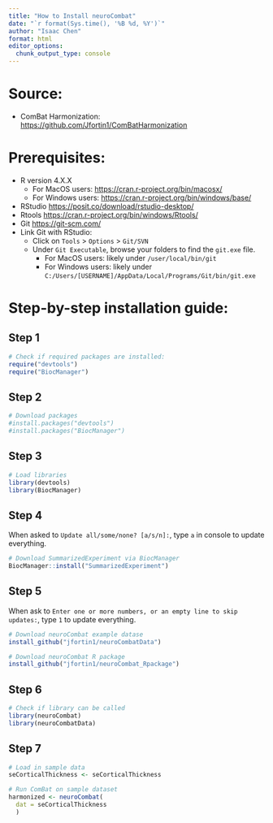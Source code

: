 ---
title: "How to Install neuroCombat"
date: "`r format(Sys.time(), '%B %d, %Y')`"
author: "Isaac Chen"
format: html
editor_options: 
  chunk_output_type: console
---

# Source:

- ComBat Harmonization: [https://github.com/Jfortin1/ComBatHarmonization](https://github.com/Jfortin1/ComBatHarmonization)

# Prerequisites:

- R version 4.X.X
  - For MacOS users: [https://cran.r-project.org/bin/macosx/](https://cran.r-project.org/bin/macosx/)
  - For Windows users: [https://cran.r-project.org/bin/windows/base/](https://cran.r-project.org/bin/windows/base/) 
- RStudio [https://posit.co/download/rstudio-desktop/](https://posit.co/download/rstudio-desktop/)
- Rtools [https://cran.r-project.org/bin/windows/Rtools/](https://cran.r-project.org/bin/windows/Rtools/) 
- Git [https://git-scm.com/](https://git-scm.com/)
- Link Git with RStudio:
  - Click on `Tools` > `Options` > `Git/SVN`
  - Under `Git Executable`, browse your folders to find the `git.exe` file.
    - For MacOS users: likely under `/user/local/bin/git`
    - For Windows users: likely under `C:/Users/[USERNAME]/AppData/Local/Programs/Git/bin/git.exe`

# Step-by-step installation guide:

## Step 1
```{r}
# Check if required packages are installed:
require("devtools")
require("BiocManager")
```

## Step 2
```{r}
# Download packages
#install.packages("devtools")
#install.packages("BiocManager")
```

## Step 3
```{r}
# Load libraries
library(devtools)
library(BiocManager)
```

## Step 4
When asked to `Update all/some/none? [a/s/n]:`, type `a` in console to update everything.

```{r}
# Download SummarizedExperiment via BiocManager
BiocManager::install("SummarizedExperiment")
```

## Step 5
When ask to `Enter one or more numbers, or an empty line to skip updates:`, type `1` to update everything.
```{r}
# Download neuroCombat example datase
install_github("jfortin1/neuroCombatData")
```

```{r}
# Download neuroCombat R package
install_github("jfortin1/neuroCombat_Rpackage")
```

## Step 6
```{r}
# Check if library can be called
library(neuroCombat)
library(neuroCombatData)
```

## Step 7
```{r}
# Load in sample data
seCorticalThickness <- seCorticalThickness

# Run ComBat on sample dataset
harmonized <- neuroCombat(
  dat = seCorticalThickness
  )
```

